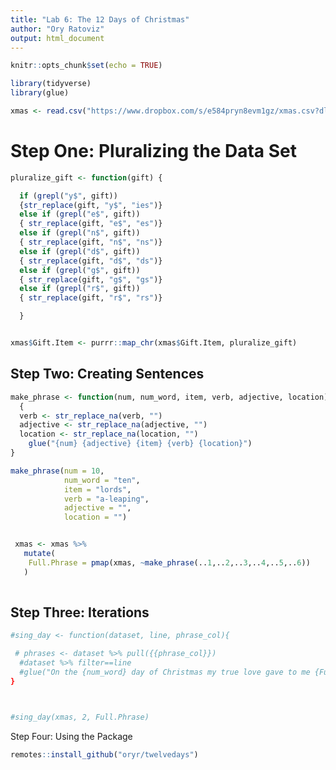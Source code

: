 ---
title: "Lab 6: The 12 Days of Christmas"
author: "Ory Ratoviz"
output: html_document
---

```{r setup, include=FALSE}
knitr::opts_chunk$set(echo = TRUE)
```

```{r}
library(tidyverse)
library(glue)
```

```{r}
xmas <- read.csv("https://www.dropbox.com/s/e584pryn8evm1gz/xmas.csv?dl=1")
```

# Step One: Pluralizing the Data Set

```{r}
pluralize_gift <- function(gift) {

  if (grepl("y$", gift))
  {str_replace(gift, "y$", "ies")}
  else if (grepl("e$", gift))
  { str_replace(gift, "e$", "es")}
  else if (grepl("n$", gift))
  { str_replace(gift, "n$", "ns")}
  else if (grepl("d$", gift))
  { str_replace(gift, "d$", "ds")}
  else if (grepl("g$", gift))
  { str_replace(gift, "g$", "gs")}
  else if (grepl("r$", gift))
  { str_replace(gift, "r$", "rs")}

  }


xmas$Gift.Item <- purrr::map_chr(xmas$Gift.Item, pluralize_gift)

```

## Step Two: Creating Sentences

```{r}
make_phrase <- function(num, num_word, item, verb, adjective, location)
  {
  verb <- str_replace_na(verb, "")
  adjective <- str_replace_na(adjective, "")
  location <- str_replace_na(location, "")
    glue("{num} {adjective} {item} {verb} {location}")
}

make_phrase(num = 10, 
            num_word = "ten", 
            item = "lords", 
            verb = "a-leaping", 
            adjective = "", 
            location = "")


 xmas <- xmas %>%
   mutate(
    Full.Phrase = pmap(xmas, ~make_phrase(..1,..2,..3,..4,..5,..6))
   )
 

```

## Step Three: Iterations

```{r}
#sing_day <- function(dataset, line, phrase_col){

 # phrases <- dataset %>% pull({{phrase_col}})
  #dataset %>% filter==line 
  #glue("On the {num_word} day of Christmas my true love gave to me {Full.Phrase}")
}



#sing_day(xmas, 2, Full.Phrase)

```

Step Four: Using the Package

```{r}
remotes::install_github("oryr/twelvedays")
```
